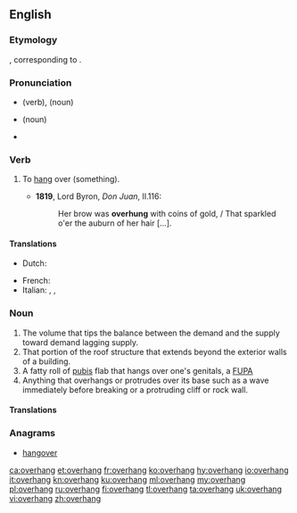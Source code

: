 ==English==

===Etymology===
{{etyl|ang|en}} {{term|oferhangan|lang=ang}}, corresponding to {{prefix|over|hang|lang=en}}.

===Pronunciation===
* {{a|UK}} {{IPA|/əʊvəˈhaŋ/|lang=en}} (verb), {{IPA|/ˈəʊvəhaŋ/|lang=en}} (noun)
* {{a|US}} {{IPA|/ˈoʊvəɹˌhæŋ/|lang=en}} (noun)
* {{audio|en-us-overhang.ogg|Audio (US)|lang=en}}

===Verb===
{{en-verb|overhangs|overhanging|overhung}}

# {{context|transitive|lang=en}} To [[hang]] over (something).
#* '''1819''', Lord Byron, ''Don Juan'', II.116:
#*: Her brow was '''overhung''' with coins of gold, / That sparkled o'er the auburn of her hair [...].

====Translations====
{{trans-top|hang over}}
* Dutch: {{t|nl|overhangen}}
{{trans-mid}}
* French: {{t+|fr|surplomber}}
* Italian: {{t|it|aggettare}}, {{t+|it|sporgere}}, {{t|it|sportare}}
{{trans-bottom}}

===Noun===
{{en-noun}}

# The volume that tips the balance between the demand and the supply toward demand lagging supply.
# That portion of the roof structure that extends beyond the exterior walls of a building.
# A fatty roll of [[pubis]] flab that hangs over one's genitals, a [[FUPA]]
# Anything that overhangs or protrudes over its base such as a wave immediately before breaking or a protruding cliff or rock wall.

====Translations====
{{trans-top|anything that overhangs}}
{{trans-mid}}
{{trans-bottom}}

===Anagrams===
* [[hangover#English|hangover]]

[[ca:overhang]]
[[et:overhang]]
[[fr:overhang]]
[[ko:overhang]]
[[hy:overhang]]
[[io:overhang]]
[[it:overhang]]
[[kn:overhang]]
[[ku:overhang]]
[[ml:overhang]]
[[my:overhang]]
[[pl:overhang]]
[[ru:overhang]]
[[fi:overhang]]
[[tl:overhang]]
[[ta:overhang]]
[[uk:overhang]]
[[vi:overhang]]
[[zh:overhang]]